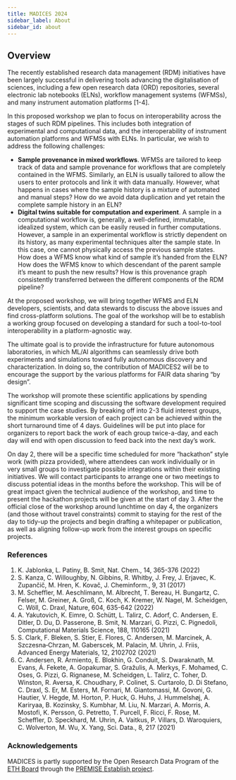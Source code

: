 ```yaml
---
title: MADICES 2024
sidebar_label: About
sidebar_id: about
---
```


## Overview

The recently established research data management (RDM) initiatives have been largely successful in delivering tools advancing the digitalisation of sciences, including a few open research data (ORD) repositories, several electronic lab notebooks (ELNs), workflow management systems (WFMSs), and many instrument automation platforms [1-4].

In this proposed workshop we plan to focus on interoperability across the stages of such RDM pipelines. This includes both integration of experimental and computational data, and the interoperability of instrument automation platforms and WFMSs with ELNs. In particular, we wish to address the following challenges:

- **Sample provenance in mixed workflows**. WFMSs are tailored to keep track of data and sample provenance for workflows that are completely contained in the WFMS. Similarly, an ELN is usually tailored to allow the users to enter protocols and link it with data manually. However, what happens in cases where the sample history is a mixture of automated and manual steps? How do we avoid data duplication and yet retain the complete sample history in an ELN?
- **Digital twins suitable for computation and experiment**. A sample in a computational workflow is, generally, a well-defined, immutable, idealized system, which can be easily reused in further computations. However, a sample in an experimental workflow is strictly dependent on its history, as many experimental techniques alter the sample state. In this case, one cannot physically access the previous sample states. How does a WFMS know what kind of sample it’s handed from the ELN? How does the WFMS know to which descendant of the parent sample it’s meant to push the new results? How is this provenance graph consistently transferred between the different components of the RDM pipeline?

At the proposed workshop, we will bring together WFMS and ELN developers, scientists, and data stewards to discuss the above issues and find cross-platform solutions. The goal of the workshop will be to establish a working group focused on developing a standard for such a tool-to-tool interoperability in a platform-agnostic way.

The ultimate goal is to provide the infrastructure for future autonomous laboratories, in which ML/AI algorithms can seamlessly drive both experiments and simulations toward fully autonomous discovery and characterization. In doing so, the contribution of MADICES2 will be to encourage the support by the various platforms for FAIR data sharing “by design”.

The workshop will promote these scientific applications by spending significant time scoping and discussing the software development required to support the case studies. By breaking off into 2-3 fluid interest groups, the minimum workable version of each project can be achieved within the short turnaround time of 4 days. Guidelines will be put into place for organizers to report back the work of each group twice-a-day, and each day will end with open discussion to feed back into the next day’s work.

On day 2, there will be a specific time scheduled for more “hackathon” style work (with pizza provided), where attendees can work individually or in very small groups to investigate possible integrations within their existing initiatives. We will contact participants to arrange one or two meetings to discuss potential ideas in the months before the workshop. This will be of great impact given the technical audience of the workshop, and time to present the hackathon projects will be given at the start of day 3. After the official close of the workshop around lunchtime on day 4, the organizers (and those without travel constraints) commit to staying for the rest of the day to tidy-up the projects and begin drafting a whitepaper or publication, as well as aligning follow-up work from the interest groups on specific projects.

### References

1. K. Jablonka, L. Patiny, B. Smit, Nat. Chem., 14, 365-376 (2022)
2. S. Kanza, C. Willoughby, N. Gibbins, R. Whitby, J. Frey, J. Erjavec, K. Zupančič, M. Hren, K. Kovač, J. Cheminform., 9, 31 (2017)
3. M. Scheffler, M. Aeschlimann, M. Albrecht, T. Bereau, H. Bungartz, C. Felser, M. Greiner, A. Groß, C. Koch, K. Kremer, W. Nagel, M. Scheidgen, C. Wöll, C. Draxl, Nature, 604, 635-642 (2022)
4. A. Yakutovich, K. Eimre, O. Schütt, L. Talirz, C. Adorf, C. Andersen, E. Ditler, D. Du, D. Passerone, B. Smit, N. Marzari, G. Pizzi, C. Pignedoli, Computational Materials Science, 188, 110165 (2021)
5. S. Clark, F. Bleken, S. Stier, E. Flores, C. Andersen, M. Marcinek, A. Szczesna‐Chrzan, M. Gaberscek, M. Palacin, M. Uhrin, J. Friis, Advanced Energy Materials, 12, 2102702 (2021)
6. C. Andersen, R. Armiento, E. Blokhin, G. Conduit, S. Dwaraknath, M. Evans, Á. Fekete, A. Gopakumar, S. Gražulis, A. Merkys, F. Mohamed, C. Oses, G. Pizzi, G. Rignanese, M. Scheidgen, L. Talirz, C. Toher, D. Winston, R. Aversa, K. Choudhary, P. Colinet, S. Curtarolo, D. Di Stefano, C. Draxl, S. Er, M. Esters, M. Fornari, M. Giantomassi, M. Govoni, G. Hautier, V. Hegde, M. Horton, P. Huck, G. Huhs, J. Hummelshøj, A. Kariryaa, B. Kozinsky, S. Kumbhar, M. Liu, N. Marzari, A. Morris, A. Mostofi, K. Persson, G. Petretto, T. Purcell, F. Ricci, F. Rose, M. Scheffler, D. Speckhard, M. Uhrin, A. Vaitkus, P. Villars, D. Waroquiers, C. Wolverton, M. Wu, X. Yang, Sci. Data., 8, 217 (2021)

### Acknowledgements

MADICES is partly supported by the Open Research Data Program of the [ETH Board](https://ethrat.ch/en/) through the [PREMISE Establish project](https://ord-premise.org/).
